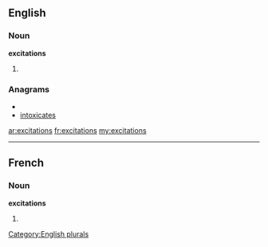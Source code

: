 ==English==

===Noun===
'''excitations'''

# {{plural of|[[excitation]]}}

===Anagrams===
* {{alphagram|aceiinosttx}}
* [[intoxicates#English|intoxicates]]


[[Category:English plurals]]

[[ar:excitations]]
[[fr:excitations]]
[[my:excitations]]

----
==French==

===Noun===
'''excitations''' {{f}}

# {{plural of|[[excitation]]|lang=fr}}
{{rfc-auto}}